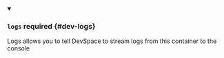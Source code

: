 


<details className="config-field" data-expandable="true" open>
<summary>

### `logs` <span className="config-field-required" data-required="false">required</span> <span className="config-field-type"></span> <span className="config-field-default"></span> <span className="config-field-enum"></span> {#dev-logs}

Logs allows you to tell DevSpace to stream logs from this container to the console

</summary>

<PartialLogsreference />


</details>

